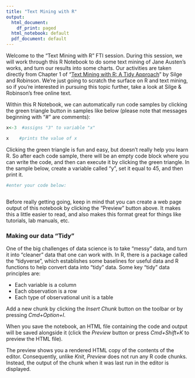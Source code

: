 ```yaml
---
title: "Text Mining with R"
output:
  html_document:
    df_print: paged
  html_notebook: default
  pdf_document: default
---
```


Welcome to the "Text Mining with R" FTI session. During this session, we will work through this R Notebook to do some text mining of Jane Austen's works, and turn our results into some charts. Our activities are taken directly from Chapter 1 of "[Text Mining with R: A Tidy Approach](https://www.tidytextmining.com/)" by Silge and Robinson. We're just going to scratch the surface on R and text mining, so if you're interested in pursuing this topic further, take a look at Silge & Robinson's free online text.


Within this R Notebook, we can automatically run code samples by clicking the green triangle button in samples like below (please note that messages beginning with "#" are comments):

```r
x<-3  #assigns "3" to variable "x"

x    #prints the value of x

```

Clicking the green triangle is fun and easy, but doesn't really help you learn R. So after each code sample, there will be an empty code block where you can write the code, and then can execute it by clicking the green triangle. In the sample below, create a variable called "y", set it equal to 45, and then print it.

```r
#enter your code below:



```


Before really getting going, keep in mind that you can create a web page output of this notebook by clicking the "Preview" button above. It makes this a little easier to read, and also makes this format great for things like tutorials, lab manuals, etc.

### Making our data "Tidy"

One of the big challenges of data science is to take "messy" data, and turn it into "cleaner" data that one can work with. In R, there is a package called the "tidyverse", which establishes some baselines for useful data and R functions to help convert data into "tidy" data. Some key "tidy" data principles are:

* Each variable is a column
* Each observation is a row
* Each type of observational unit is a table


Add a new chunk by clicking the *Insert Chunk* button on the toolbar or by pressing *Cmd+Option+I*.

When you save the notebook, an HTML file containing the code and output will be saved alongside it (click the *Preview* button or press *Cmd+Shift+K* to preview the HTML file). 

The preview shows you a rendered HTML copy of the contents of the editor. Consequently, unlike *Knit*, *Preview* does not run any R code chunks. Instead, the output of the chunk when it was last run in the editor is displayed.

